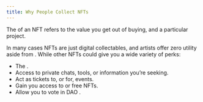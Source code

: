 ```yaml
---
title: Why People Collect NFTs
---
```


The <Nutshell children="utility" glossaryEntry="content/glossary/utility.mdx" /> of an NFT refers to the value you get out of buying, and <Nutshell children="holding" glossaryEntry="content/glossary/holder.mdx" /> a particular project.

In many cases NFTs are just digital collectables, and artists offer zero utility aside from <Nutshell children="!vibes" glossaryEntry="content/glossary/CH3-vibes.mdx" />. While other NFTs could give you a wide variety of perks:

* The <Nutshell children="NFT community" glossaryEntry="content/glossary/web3_community.mdx" />.
* Access to private chats, tools, or information you’re seeking.
* Act as tickets to, or for, events.
* Gain you access to <Nutshell children="whitelists" glossaryEntry="content/glossary/allowlist.mdx" /> or free NFTs.
* Allow you to vote  in DAO <Nutshell children="governance" />.

